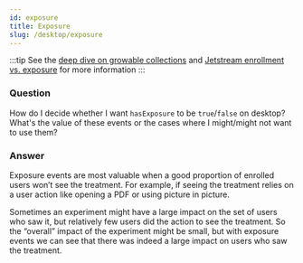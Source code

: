 ```yaml
---
id: exposure
title: Exposure
slug: /desktop/exposure
---
```


:::tip
See the [deep dive on growable collections](/cookbook/fml/growable-collections#exposure-events) and [Jetstream enrollment vs. exposure](/jetstream/jetstream/#enrollment-vs-exposure) for more information
:::

### Question
How do I decide whether I want `hasExposure` to be `true`/`false` on desktop? What's the value of these events or the cases where I might/might not want to use them?

### Answer
Exposure events are most valuable when a good proportion of enrolled users won’t see the treatment. For example, if seeing the treatment relies on a user action like opening a PDF or using picture in picture.

Sometimes an experiment might have a large impact on the set of users who saw it, but relatively few users did the action to see the treatment. So the “overall” impact of the experiment might be small, but with exposure events we can see that there was indeed a large impact on users who saw the treatment.